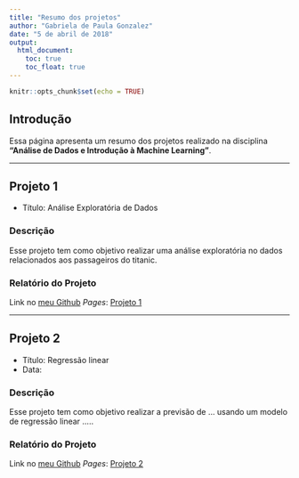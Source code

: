---
title: "Resumo dos projetos"
author: "Gabriela de Paula Gonzalez"
date: "5 de abril de 2018"
output: 
  html_document:
    toc: true
    toc_float: true
---

```{r setup, include=FALSE}
knitr::opts_chunk$set(echo = TRUE)
```

## Introdução

Essa página apresenta um resumo dos projetos realizado na disciplina **"Análise de Dados e Introdução à Machine Learning"**.

***

## Projeto 1

* Título: Análise Exploratória de Dados

### Descrição
Esse projeto tem como objetivo realizar uma análise exploratória no dados relacionados aos passageiros do titanic.

### Relatório do Projeto

Link no [meu Github](<https://github.com/gabrielapgonzalez>) *Pages*: [Projeto 1](projetos/projeto1.html)

***

## Projeto 2

* Título: Regressão linear
* Data:

### Descrição
Esse projeto tem como objetivo realizar a previsão de ... usando um modelo de regressão linear .....

### Relatório do Projeto

Link no [meu Github](<https://github.com/Efsilvaa>) *Pages*: [Projeto 2](projetos/projeto1.html)